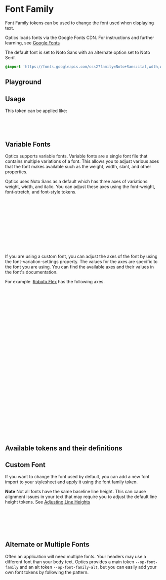 
<Meta of={FontFamilyStories} />

# Font Family

Font Family tokens can be used to change the font used when displaying text.

Optics loads fonts via the Google Fonts CDN. For instructions and further learning, see [Google Fonts](https://fonts.google.com/)

The default font is set to Noto Sans with an alternate option set to Noto Serif.

```css
@import 'https://fonts.googleapis.com/css2?family=Noto+Sans:ital,wdth,wght@0,62.5..100,100..900;1,62.5..100,100..900&family=Noto+Serif:ital,wdth,wght@0,62.5..100,100..900;1,62.5..100,100..900&display=swap';
```

## Playground

<Canvas of={FontFamilyStories.Default} />
<Controls of={FontFamilyStories.Default} />

## Usage

This token can be applied like:

```css
html {
  font-family: var(--op-font-family);
}
```

## Variable Fonts

Optics supports variable fonts. Variable fonts are a single font file that contains multiple variations of a font. This allows you to adjust various axes that the font makes available such as the weight, width, slant, and other properties.

Optics uses Noto Sans as a default which has three axes of variations: weight, width, and italic. You can adjust these axes using the font-weight, font-stretch, and font-style tokens.

```css
.my-selector {
  font-family: var(--op-font-family); // Defaults to "Noto Sans"
  font-optical-sizing: {auto|none};
  font-weight: {100 to 900}; // Any value will work, though it is recommended to use the existing weight tokens or define a component specific value.
  // E.G. font-weight: var(--op-font-weight-bold);
  font-style: {normal|italic};
  font-variation-settings:
    "wdth" {62.5 to 100};
  // or
  font-stretch: {62.5% to 100%};
}
```

If you are using a custom font, you can adjust the axes of the font by using the font-variation-settings property. The values for the axes are specific to the font you are using. You can find the available axes and their values in the font's documentation.

For example: [Roboto Flex](https://fonts.google.com/specimen/Roboto+Flex) has the following axes.

```css
// <uniquifier>: Use a unique and descriptive class name
// <weight>: Use a value from 100 to 1000
// <grade>: Use a value from -200 to 150
// <slant>: Use a value from -10 to 0
// <width>: Use a value from 25 to 151
// <thick stroke>: Use a value from 27 to 175
// <thin stroke>: Use a value from 25 to 135
// <counter width>: Use a value from 323 to 603
// <uppercase height>: Use a value from 528 to 760
// <lowercase height>: Use a value from 416 to 570
// <ascender height>: Use a value from 649 to 854
// <descender depth>: Use a value from -305 to -98
// <figure height>: Use a value from 560 to 788

.roboto-flex-<uniquifier> {
  font-family: 'Roboto Flex', sans-serif;
  font-optical-sizing: auto;
  font-weight: <weight>;
  font-style: normal;
  font-variation-settings:
    'slnt' <slant>,
    'wdth' <width>,
    'GRAD' <grade>,
    'XOPQ' <thick stroke>,
    'XTRA' <counter width>,
    'YOPQ' <thin stroke>,
    'YTAS' <ascender height>,
    'YTDE' <descender depth>,
    'YTFI' <figure height>,
    'YTLC' <lowercase height>,
    'YTUC' <uppercase height>;
}
```

## Available tokens and their definitions

<DesignTokenDocBlock categoryName="Font Family" viewType="card" />

## Custom Font

If you want to change the font used by default, you can add a new font import to your stylesheet and apply it using the font family token.

**Note** Not all fonts have the same baseline line height. This can cause alignment issues in your text that may require you to adjust the default line height tokens. See [Adjusting Line Heights](?path=/docs/tokens-typography-line-height--base#custom-font)

```css
@import 'https://fonts.googleapis.com/css2?family=Tilt+Neon:XROT,YROT@-45..45,-45..45&display=swap';

:root {
  --op-font-family: 'Tilt Neon', sans-serif;
}
```

## Alternate or Multiple Fonts

Often an application will need multiple fonts. Your headers may use a different font than your body text. Optics provides a main token `--op-font-family` and an alt token `--op-font-family-alt`, but you can easily add your own font tokens by following the pattern.

```css
@import 'https://fonts.googleapis.com/css2?family=Roboto+Flex:opsz,slnt,wdth,wght,GRAD,XOPQ,XTRA,YOPQ,YTAS,YTDE,YTFI,YTLC,YTUC@8..144,-10..0,25..151,100..1000,-200..150,27..175,323..603,25..135,649..854,-305..-98,560..788,416..570,528..760&family=Tilt+Neon:XROT,YROT@-45..45,-45..45&display=swap';

:root {
  --op-font-family: 'Tilt Neon', sans-serif;
  --op-font-family-alt: 'Roboto Flex', serif;

  /* Could add others as needed */
  --ya-font-family-body: 'Roboto Flex', serif; /* Your App prefix. Could stick with --op if you want */
}
```
